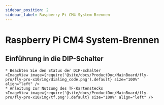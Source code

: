 ```yaml
---
sidebar_position: 2
sidebar_label: Raspberry Pi CM4 System-Brennen
---
```





# Raspberry Pi CM4 System-Brennen

## Einführung in die DIP-Schalter

    * Beachten Sie den Status der DIP-Schalter
    <ImageView image={require('@site/docs/ProductDoc/MainBoard/fly-pro/fly-pro-x10/img/dialing_code.png').default} size="100%" align="left" />
    * Anleitung zur Nutzung des TF-Kartenstecks
    <ImageView image={require('@site/docs/ProductDoc/MainBoard/fly-pro/fly-pro-x10/img/tf.png').default} size="100%" align="left" />
    
<RPI />